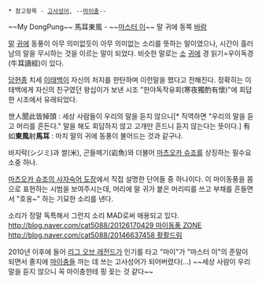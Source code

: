  * 참고항목 - [[고사성어]], --[[마이충]]--
~~My DongPung~~
馬耳東風 - ~~[[마스터 이]]~~ 말 귀에 동쪽 [[바람]]

[[말]] [[귀]]에 동풍이 아무 의미없듯이 아무 의미없는 소리를 뜻하는 말이였으나, 시간이 흘러 남의 말을 무시하는 것을 이르는 말이 되었다. 비슷한 말로는 [[소]] [[귀]]에 경 읽기=우이독경(牛耳讀經)이 있다. 

[[당현종]] 치세 [[이태백]]이 자신의 처지를 한탄하며 이런말을 했다고 전해진다. 정확히는 이태백에게 자신의 친구였던 왕십이가 보낸 시조 "한야독작유회(寒夜獨酌有懷)"에 회답한 시조에서 유래되었다.

世人聞此皆掉頭 : 세상 사람들이 우리의 말을 듣지 않으니[* 직역하면 "우리의 말을 듣고 머리를 흔든다." 말을 해도 회답하지 않고 고개만 흔드니 듣지 않는다는 뜻이다.]
有如'''東風'''射'''馬耳''' : 마치 말의 귀에 동풍이 불어드는 것과 같구나.

바지락(シジミ)과 쌀(米), 곤들메기(岩魚)와 더불어 [[마츠오카 슈조]]를 상징하는 필수요소중 하나.

[http://www.nicovideo.jp/watch/sm6537506 마츠오카 슈조의 사자숙어 도장]에서 직접 설명한 단어들 중 하나이다. 이 마이동풍을 몸으로 표현하는 시범을 보여주시는데, 머리에 말 귀가 붙은 머리띠를 쓰고 부채를 흔들면서 "호옹~" 하는 기묘한 소리를 낸다. 

소리가 정말 독특해서 그런지 소리 MAD로써 애용되고 있다.  
[[http://blog.naver.com/cat5088/20126170429 마이동풍 ZONE]]  
[[http://blog.naver.com/cat5088/20146637458 활활드림]]

2010년 이후에 들어 [[리그 오브 레전드]]가 인기를 타고 "마이"가 "마스터 이"의 준말이 되면서 졸지에 [[마이충]]들 까는 데 쓰는 고사성어가 되어버렸다(...) ~~세상 사람이 우리 말을 듣지 않으니 꼭 마이충한테 핑 꽂는 것 같다~~
